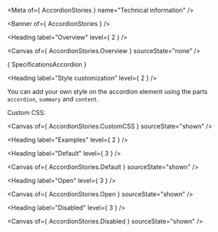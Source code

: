 
<Meta of={ AccordionStories } name="Technical information" />

<Banner of={ AccordionStories } />

<Heading label="Overview" level={ 2 } />

<Canvas of={ AccordionStories.Overview } sourceState="none" />

[//]: # (TODO generate spec.json instead of spec.md and use a React component here instead)

<Markdown>{ SpecificationsAccordion }</Markdown>

<Heading label="Style customization" level={ 2 } />

You can add your own style on the accordion element using the parts `accordion`, `summary` and `content`.

Custom CSS:

<Canvas of={ AccordionStories.CustomCSS } sourceState="shown" />

<Heading label="Examples" level={ 2 } />

<Heading label="Default" level={ 3 } />

<Canvas of={ AccordionStories.Default } sourceState="shown" />

<Heading label="Open" level={ 3 } />

<Canvas of={ AccordionStories.Open } sourceState="shown" />

<Heading label="Disabled" level={ 3 } />

<Canvas of={ AccordionStories.Disabled } sourceState="shown" />

